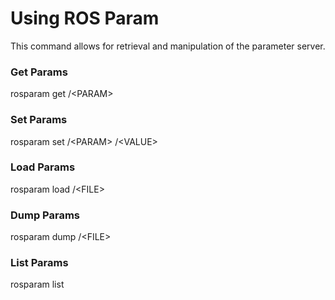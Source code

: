 # Using ROS Param

This command allows for retrieval and manipulation of the parameter server.

### Get Params

  rosparam get /\<PARAM\>
  
### Set Params

  rosparam set /\<PARAM\> /\<VALUE\>
  
### Load Params

  rosparam load /\<FILE\>
  
### Dump Params

  rosparam dump /\<FILE\>
  
### List Params

  rosparam list